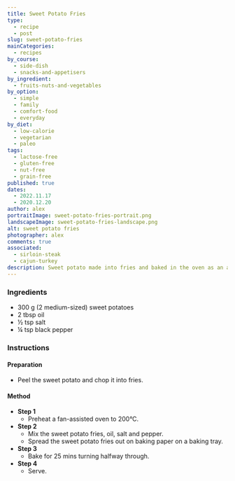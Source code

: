```yaml
---
title: Sweet Potato Fries
type:
  - recipe
  - post
slug: sweet-potato-fries
mainCategories:
  - recipes
by_course:
  - side-dish
  - snacks-and-appetisers
by_ingredient:
  - fruits-nuts-and-vegetables
by_option:
  - simple
  - family
  - comfort-food
  - everyday
by_diet:
  - low-calorie
  - vegetarian
  - paleo
tags:
  - lactose-free
  - gluten-free
  - nut-free
  - grain-free
published: true
dates:
  - 2022.11.17
  - 2020.12.20
author: alex
portraitImage: sweet-potato-fries-portrait.png
landscapeImage: sweet-potato-fries-landscape.png
alt: sweet potato fries
photographer: alex
comments: true
associated:
  - sirloin-steak
  - cajun-turkey
description: Sweet potato made into fries and baked in the oven as an alternative to chips.
---
```


<Ingredients>

### Ingredients

- 300 g (2 medium-sized) sweet potatoes
- 2 tbsp oil
- ½ tsp salt
- ¼ tsp black pepper

</Ingredients>

<Instructions>

### Instructions

#### Preparation

- Peel the sweet potato and chop it into fries.

#### Method

- **Step 1**
  - Preheat a fan-assisted oven to 200°C.
- **Step 2**
  - Mix the sweet potato fries, oil, salt and pepper.
  - Spread the sweet potato fries out on baking paper on a baking tray.
- **Step 3**
  - Bake for 25 mins turning halfway through.
- **Step 4**
  - Serve.

</Instructions>
